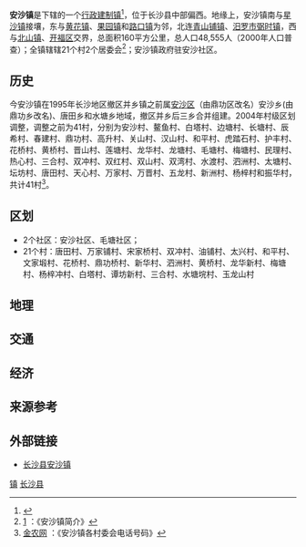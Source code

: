 {{中国乡级行政区
|景观照片文件名 = 
|景观照片描述 = 
|汉语拼音 = 
|其他语言 = 
|其他语言名称 = 
|旧称 = 
|地名出处 = 
|位置图文件名 = 
|位置图描述 = 
|自定义图片= 
|建置时间 = 
|政府驻地 = 安沙社区
|毗邻 = 
|总面积 = 160[[平方公里|平方公里]]
|总人口 = 48,555人
|总人口年份 = 2000
|户籍人口 = 
|户籍人口年份 = 
|常住人口 = 
|常住人口年份 = 
|人口密度 = 
|GDP = 
|GDP年份 = 
|邮政编码 = 
|电话区号 = 731
|官方网站 = 
|网站名称 = 
|43/01/21/113/000}}

'''安沙镇'''是{{PRC admin/fullname|43/01/21/113/000|3}}下辖的一个[[行政建制镇|行政建制镇]]<ref>{{PRC admin/ref sgc|{{PRC admin/parent|43/01/21/113/000}}}}</ref>，位于长沙县中部偏西。地缘上，安沙镇南与[[星沙镇|星沙镇]]接壤，东与[[黄花镇_(长沙县)|黄花镇]]、[[果园镇_(长沙县)|果园镇]]和[[路口镇_(长沙县)|路口镇]]为邻，北连[[青山铺镇|青山铺镇]]、[[汨罗市|汨罗市]][[弼时镇|弼时镇]]，西与[[北山镇_(长沙县)|北山镇]]、[[开福区|开福区]]交界，总面积160平方公里，总人口48,555人（2000年人口普查）；全镇辖辖21个村2个居委会<ref>[http://www.agri.com.cn/town/430121113000.htm] {{Wayback|url=http://www.agri.com.cn/town/430121113000.htm |date=20161026092855 }}：《安沙镇简介》</ref>；安沙镇政府驻安沙社区。

==历史==
今安沙镇在1995年长沙地区撤区并乡镇之前属[[安沙区|安沙区]]（由鼎功区改名）安沙乡(由鼎功乡改名)、唐田乡和水塘乡地域，撤区并乡后三乡合并组建。2004年村级区划调整，调整之前为41村，分别为安沙村、鳌鱼村、白塔村、边塘村、长塘村、辰希村、春建村、鼎功村、高升村、关山村、汉山村、和平村、虎踏石村、护丰村、花桥村、黄桥村、晋山村、莲塘村、龙华村、龙塘村、毛塘村、梅塘村、民理村、热心村、三合村、双冲村、双红村、双山村、双湾村、水渡村、泗洲村、太塘村、坛坊村、唐田村、天心村、万家村、万晋村、五龙村、新洲村、杨梓村和振华村，共计41村<ref>[http://ww.agri.com.cn/tel/430121113000.htm 金农网] {{Wayback|url=http://ww.agri.com.cn/tel/430121113000.htm |date=20160305095149 }}：《安沙镇各村委会电话号码》</ref>。

==区划==
* 2个社区：安沙社区、毛塘社区；
* 21个村：唐田村、万家铺村、宋家桥村、双冲村、油铺村、太兴村、和平村、文家塅村、花桥村、鼎功桥村、新华村、泗洲村、黄桥村、龙华新村、梅塘村、杨梓冲村、白塔村、谭坊新村、三合村、水塘垸村、玉龙山村

==地理==

==交通==

==经济==

==来源参考==
{{Reflist}}

==外部链接==
* [http://www.csasmt.cn/newEbiz1/EbizPortalFG/portal/html/index.html 长沙县安沙镇] {{Wayback|url=http://www.csasmt.cn/newEbiz1/EbizPortalFG/portal/html/index.html |date=20100301041901 }}

{{长沙县行政区划}}
[[Category:长沙县行政区划|镇]]
[[Category:长沙乡镇|长沙县]]